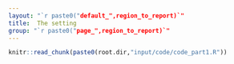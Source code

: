 ```yaml
---
layout: "`r paste0("default_",region_to_report)`"
title:  The setting
group: "`r paste0("page_",region_to_report)`"
---
```



<!-- %
% PPPPPPPPPPPPPPPPP                                               tttt            1111111
% P::::::::::::::::P                                           ttt:::t           1::::::1
% P::::::PPPPPP:::::P                                          t:::::t          1:::::::1
% PP:::::P     P:::::P                                         t:::::t          111:::::1
%   P::::P     P:::::Paaaaaaaaaaaaa  rrrrr   rrrrrrrrr   ttttttt:::::ttttttt       1::::1
%   P::::P     P:::::Pa::::::::::::a r::::rrr:::::::::r  t:::::::::::::::::t       1::::1
%   P::::PPPPPP:::::P aaaaaaaaa:::::ar:::::::::::::::::r t:::::::::::::::::t       1::::1
%   P:::::::::::::PP           a::::arr::::::rrrrr::::::rtttttt:::::::tttttt       1::::l
%   P::::PPPPPPPPP      aaaaaaa:::::a r:::::r     r:::::r      t:::::t             1::::l
%   P::::P            aa::::::::::::a r:::::r     rrrrrrr      t:::::t             1::::l
%   P::::P           a::::aaaa::::::a r:::::r                  t:::::t             1::::l
%   P::::P          a::::a    a:::::a r:::::r                  t:::::t    tttttt   1::::l
% PP::::::PP        a::::a    a:::::a r:::::r                  t::::::tttt:::::t111::::::111
% P::::::::P        a:::::aaaa::::::a r:::::r                  tt::::::::::::::t1::::::::::1
% P::::::::P         a::::::::::aa:::ar:::::r                    tt:::::::::::tt1::::::::::1
% PPPPPPPPPP          aaaaaaaaaa  aaaarrrrrrr                      ttttttttttt  111111111111 -->


```r
knitr::read_chunk(paste0(root.dir,"input/code/code_part1.R"))
```

```r
```


<!-- %    ___                                  _ -->
<!-- %   / _ \  __   __   ___   _ __  __   __ (_)   ___  __      __ -->
<!-- %  | | | | \ \ / /  / _ \ | '__| \ \ / / | |  / _ \ \ \ /\ / / -->
<!-- %  | |_| |  \ V /  |  __/ | |     \ V /  | | |  __/  \ V  V / -->
<!-- %   \___/    \_/    \___| |_|      \_/   |_|  \___|   \_/\_/ -->
<!-- % -->


```r
```


```r
```


```r
```



```r
```

```r
```


```r
```


```r
```


<!-- %   _____
%  | ____|   ___    ___    _ __     ___    _ __ ___    _   _
%  |  _|    / __|  / _ \  | '_ \   / _ \  | '_ ` _ \  | | | |
%  | |___  | (__  | (_) | | | | | | (_) | | | | | | | | |_| |
%  |_____|  \___|  \___/  |_| |_|  \___/  |_| |_| |_|  \__, |
%                                                      |___/
% -->


```r
```

```r
```


```r
```

```r
```


```r
```



```r
```


```r
```





<!-- %   _               _
%  | |       __ _  | |__     ___    _   _   _ __
%  | |      / _` | | '_ \   / _ \  | | | | | '__|
%  | |___  | (_| | | |_) | | (_) | | |_| | | |
%  |_____|  \__,_| |_.__/   \___/   \__,_| |_|
% -->


```r
```

```r
```


```r
```

```r
```


```r
```



```r
```


```r
```



<!-- %   ___                           _
%  |_ _|  _ __    _ __    _   _  | |_   ___
%   | |  | '_ \  | '_ \  | | | | | __| / __|
%   | |  | | | | | |_) | | |_| | | |_  \__ \
%  |___| |_| |_| | .__/   \__,_|  \__| |___/
%                |_|
% -->


```r
```

```r
```


```r
```


```r
```

```r
```


```r
```


```r
```

<!-- %   ___                                _                                _
%  |_ _|  _ __   __   __   ___   ___  | |_   _ __ ___     ___   _ __   | |_
%   | |  | '_ \  \ \ / /  / _ \ / __| | __| | '_ ` _ \   / _ \ | '_ \  | __|
%   | |  | | | |  \ V /  |  __/ \__ \ | |_  | | | | | | |  __/ | | | | | |_
%  |___| |_| |_|   \_/    \___| |___/  \__| |_| |_| |_|  \___| |_| |_|  \__|
% -->


```r
```

```r
```


```r
```


```r
```

```r
```


```r
```

```r
```



```r
```

